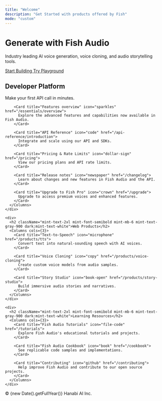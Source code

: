 ```yaml
---
title: "Welcome"
description: "Get Started with products offered by Fish"
mode: "custom"
---
```


<div className="mint-mx-auto mint-px-4">
  <div className="mint-text-center mint-mx-auto mint-max-w-3xl mint-py-16">
    <h1 className="mint-text-4xl mint-font-medium mint-text-center mint-text-gray-900 dark:mint-text-white">
      Generate with Fish Audio
    </h1>
    <p className="mint-text-lg mint-text-center mint-mt-4 mint-text-gray-600 dark:mint-text-gray-400">
      Industry leading AI voice generation, voice cloning, and audio storytelling tools.
    </p>
    <div className="mint-mt-8 mint-flex mint-gap-4 mint-justify-center mint-flex-wrap">
      <a 
        href="/quickstart" 
        className="mint-inline-flex mint-items-center mint-px-7 mint-py-3 mint-text-base mint-font-medium mint-rounded-full mint-text-white mint-bg-gray-900 hover:mint-bg-gray-800 mint-shadow-lg hover:mint-shadow-xl mint-transition-all mint-duration-200 dark:mint-bg-gray-100 dark:mint-text-gray-900 dark:hover:mint-bg-white"
      >
        Start Building
      </a>
      <a 
        href="https://fish.audio" 
        target="_blank"
        rel="noopener noreferrer"
        className="mint-inline-flex mint-items-center mint-px-7 mint-py-3 mint-text-base mint-font-medium mint-rounded-full mint-text-gray-700 mint-bg-white mint-border-2 mint-border-gray-300 hover:mint-bg-gray-50 hover:mint-border-gray-400 mint-shadow-md hover:mint-shadow-lg mint-transition-all mint-duration-200 dark:mint-text-gray-300 dark:mint-bg-gray-800 dark:mint-border-gray-600 dark:hover:mint-bg-gray-700 dark:hover:mint-border-gray-500"
      >
        Try Playground
      </a>
    </div>
  </div>

  <div className="mint-mx-auto mint-max-w-6xl mint-space-y-12">
    <div>
      <h2 className="mint-text-2xl mint-font-semibold mint-mb-6 mint-text-gray-900 dark:mint-text-white">Developer Platform</h2>
      <Columns cols={3}>
        <Card title="Get started" icon="rocket" href="/quickstart">
          Make your first API call in minutes.
        </Card>
        
        <Card title="Features overview" icon="sparkles" href="/essentials/overview">
          Explore the advanced features and capabilities now available in Fish Audio.
        </Card>
        
        <Card title="API Reference" icon="code" href="/api-reference/introduction">
          Integrate and scale using our API and SDKs.
        </Card>
        
        <Card title="Pricing & Rate Limits" icon="dollar-sign" href="/pricing">
          View our pricing plans and API rate limits.
        </Card>
        
        <Card title="Release notes" icon="newspaper" href="/changelog">
          Learn about changes and new features in Fish Audio and the API.
        </Card>
        
        <Card title="Upgrade to Fish Pro" icon="crown" href="/upgrade">
          Upgrade to access premium voices and enhanced features.
        </Card>
      </Columns>
    </div>

    <div>
      <h2 className="mint-text-2xl mint-font-semibold mint-mb-6 mint-text-gray-900 dark:mint-text-white">Web Products</h2>
      <Columns cols={3}>
        <Card title="Text-to-Speech" icon="microphone" href="/products/tts">
          Convert text into natural-sounding speech with AI voices.
        </Card>
        
        <Card title="Voice Cloning" icon="copy" href="/products/voice-cloning">
          Create custom voice models from audio samples.
        </Card>
        
        <Card title="Story Studio" icon="book-open" href="/products/story-studio">
          Build immersive audio stories and narratives.
        </Card>
      </Columns>
    </div>

    <div>
      <h2 className="mint-text-2xl mint-font-semibold mint-mb-6 mint-text-gray-900 dark:mint-text-white">Learning Resources</h2>
      <Columns cols={3}>
        <Card title="Fish Audio Tutorials" icon="file-code" href="/tutorials">
          Explore Fish Audio's educational tutorials and projects.
        </Card>
        
        <Card title="Fish Audio Cookbook" icon="book" href="/cookbook">
          See replicable code samples and implementations.
        </Card>
        
        <Card title="Contributing" icon="github" href="/contributing">
          Help improve Fish Audio and contribute to our open source projects.
        </Card>
      </Columns>
    </div>
  </div>
  
  <div className="mint-mt-24 mint-mb-12 mint-text-center">
    <p className="mint-text-sm mint-text-gray-500 dark:mint-text-gray-500">
      © {new Date().getFullYear()} Hanabi AI Inc.
    </p>
  </div>
</div>